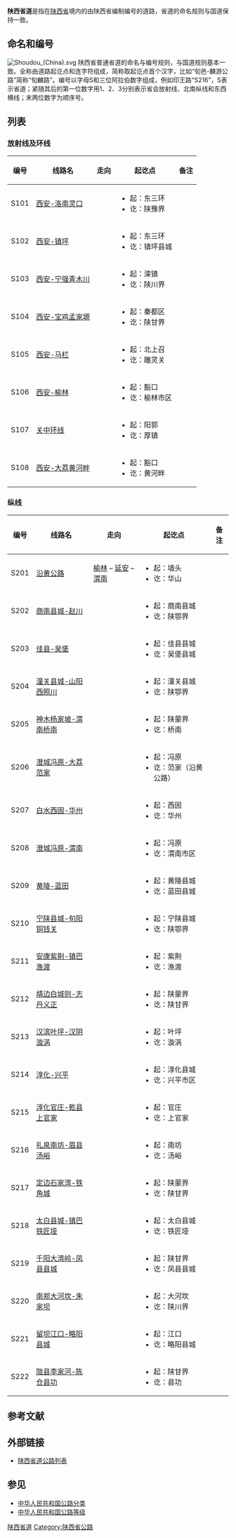 '''陕西省道'''是指在[[陕西省|陕西省]]境内的由陕西省编制编号的道路，省道的命名规则与国道保持一致。

== 命名和编号 ==
{{main|中国公路命名与编号}}
[[File:Shoudou_(China).svg|left]]
陕西省普通省道的命名与编号规则，与国道规则基本一致。全称由道路起讫点和连字符组成，简称取起讫点首个汉字，比如“旬邑-麟游公路”简称“旬麟路”。编号以字母S和三位阿拉伯数字组成，例如印王路“S216”，S表示省道；紧随其后的第一位数字用1、2、3分别表示省会放射线、北南纵线和东西横线；末两位数字为顺序号。

== 列表 ==
=== 放射线及环线 ===
{| class="wikitable"
!编号
!线路名
!走向
!起讫点
!备注
|-
|S101
|[[西安-洛南灵口|西安-洛南灵口]]
|
|
* 起：东三环
* 讫：陕豫界
|
|-
|S102
|[[西安-镇坪|西安-镇坪]]
|
|
* 起：东三环
* 讫：镇坪县城
|
|-
|S103
|[[西安-宁强青木川|西安-宁强青木川]]
|
|
* 起：滦镇
* 讫：陕川界
|
|-
|S104
|[[西安-宝鸡孟家塬|西安-宝鸡孟家塬]]
|
|
* 起：秦都区
* 讫：陕甘界
|
|-
|S105
|[[西安-马栏|西安-马栏]]
|
|
* 起：北上召
* 讫：雕灵关
|
|-
|S106
|[[西安-榆林|西安-榆林]]
|
|
* 起：豁口
* 讫：榆林市区
|
|-
|S107
|[[关中环线|关中环线]]
|
|
* 起：阳郭
* 讫：厚镇
|
|-
|S108
|[[西安-大荔黄河畔|西安-大荔黄河畔]]
|
|
* 起：豁口
* 讫：黄河畔
|
|}

=== 纵线 ===
{| class="wikitable"
!编号
!线路名
!走向
!起讫点
!备注
|-
|S201
|[[沿黄公路|沿黄公路]]
|[[榆林|榆林]] – [[延安|延安]] – [[渭南|渭南]]
|
* 起：墙头
* 讫：华山
|
|-
|S202
|[[商南县城-赵川|商南县城-赵川]]
|
|
* 起：商南县城
* 讫：陕鄂界
|
|-
|S203
|[[佳县-吴堡|佳县-吴堡]]
|
|
* 起：佳县县城
* 讫：吴堡县城
|
|-
|S204
|[[潼关县城-山阳西照川|潼关县城-山阳西照川]]
|
|
* 起：潼关县城
* 讫：陕鄂界
|
|-
|S205
|[[神木杨家坡-渭南桥南|神木杨家坡-渭南桥南]]
|
|
* 起：陕蒙界
* 讫：桥南
|
|-
|S206
|[[澄城冯原-大荔范家|澄城冯原-大荔范家]]
|
|
* 起：冯原
* 讫：范家（沿黄公路）
|
|-
|S207
|[[白水西固-华州|白水西固-华州]]
|
|
* 起：西固
* 讫：华州
|
|-
|S208
|[[澄城冯原-渭南|澄城冯原-渭南]]
|
|
* 起：冯原
* 讫：渭南市区
|
|-
|S209
|[[黄陵-蓝田|黄陵-蓝田]]
|
|
* 起：黄陵县城
* 讫：蓝田县城
|
|-
|S210
|[[宁陕县城-旬阳铜钱关|宁陕县城-旬阳铜钱关]]
|
|
* 起：宁陕县城
* 讫：陕鄂界
|
|-
|S211
|[[安康紫荆-镇巴渔渡|安康紫荆-镇巴渔渡]]
|
|
* 起：紫荆
* 讫：渔渡
|
|-
|S212
|[[靖边白城则-志丹义正|靖边白城则-志丹义正]]
|
|
* 起：陕蒙界
* 讫：陕甘界
|
|-
|S213
|[[汉滨叶坪-汉阴漩涡|汉滨叶坪-汉阴漩涡]]
|
|
* 起：叶坪
* 讫：漩涡
|
|-
|S214
|[[淳化-兴平|淳化-兴平]]
|
|
* 起：淳化县城
* 讫：兴平市区
|
|-
|S215
|[[淳化官庄-乾县上官家|淳化官庄-乾县上官家]]
|
|
* 起：官庄
* 讫：上官家
|
|-
|S216
|[[礼泉南坊-眉县汤峪|礼泉南坊-眉县汤峪]]
|
|
* 起：南坊
* 讫：汤峪
|
|-
|S217
|[[定边石家湾-铁角城|定边石家湾-铁角城]]
|
|
* 起：陕蒙界
* 讫：陕甘界
|
|-
|S218
|[[太白县城-镇巴铁匠垭|太白县城-镇巴铁匠垭]]
|
|
* 起：太白县城
* 讫：铁匠垭
|
|-
|S219
|[[千阳大湾岭-凤县县城|千阳大湾岭-凤县县城]]
|
|
* 起：陕甘界
* 讫：凤县县城
|
|-
|S220
|[[南郑大河坎-朱家坝|南郑大河坎-朱家坝]]
|
|
* 起：大河坎
* 讫：陕川界
|
|-
|S221
|[[留坝江口-略阳县城|留坝江口-略阳县城]]
|
|
* 起：江口
* 讫：略阳县城
|
|-
|S222
|[[陇县李家河-陈仓县功|陇县李家河-陈仓县功]]
|
|
* 起：陕甘界
* 讫：县功
|
|}



== 参考文献 ==
{{Reflist}}

== 外部链接 ==
* [http://www.zou114.com/gsgl/shen.asp?shen=%C9%C2%CE%F7 陕西省道公路列表]

== 参见 ==
*[[中华人民共和国公路分类|中华人民共和国公路分类]]
*[[中华人民共和国公路等级|中华人民共和国公路等级]]

{{陕西省道}}
{{中华人民共和国各省级行政区普通国省干线公路}}

[[Category:陕西省道|]]
[[Category:陕西省公路|Category:陕西省公路]]